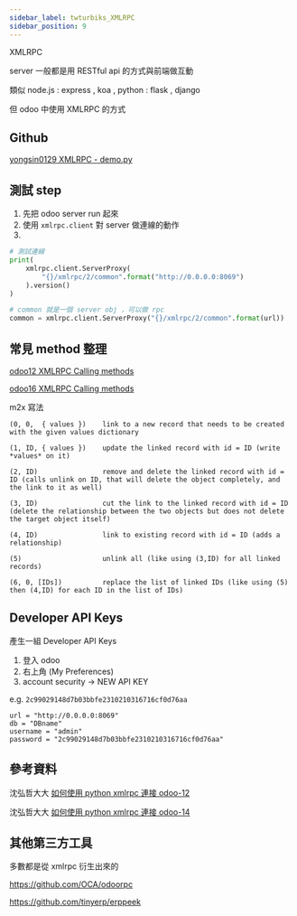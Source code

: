 ```yaml
---
sidebar_label: twturbiks_XMLRPC
sidebar_position: 9
---
```


XMLRPC

server 一般都是用 RESTful api 的方式與前端做互動

類似 node.js : express , koa , python : flask , django

但 odoo 中使用 XMLRPC 的方式

## Github

[yongsin0129 XMLRPC - demo.py](https://github.com/yongsin0129/selfLearning-odoo16dev/blob/master/addons/twturbiks_xmlrpc/demo.py)

## 測試 step

1. 先把 odoo server run 起來
2. 使用 `xmlrpc.client` 對 server 做連線的動作
3.

```python
# 測試連線
print(
    xmlrpc.client.ServerProxy(
        "{}/xmlrpc/2/common".format("http://0.0.0.0:8069")
    ).version()
)

# common 就是一個 server obj ，可以做 rpc
common = xmlrpc.client.ServerProxy("{}/xmlrpc/2/common".format(url))
```

## 常見 method 整理

[odoo12 XMLRPC Calling methods](https://www.odoo.com/documentation/12.0/developer/webservices/odoo.html#calling-methods)

[odoo16 XMLRPC Calling methods](https://www.odoo.com/documentation/master/developer/reference/external_api.html#calling-methods)

m2x 寫法

```
(0, 0,  { values })    link to a new record that needs to be created with the given values dictionary

(1, ID, { values })    update the linked record with id = ID (write *values* on it)

(2, ID)                remove and delete the linked record with id = ID (calls unlink on ID, that will delete the object completely, and the link to it as well)

(3, ID)                cut the link to the linked record with id = ID (delete the relationship between the two objects but does not delete the target object itself)

(4, ID)                link to existing record with id = ID (adds a relationship)

(5)                    unlink all (like using (3,ID) for all linked records)

(6, 0, [IDs])          replace the list of linked IDs (like using (5) then (4,ID) for each ID in the list of IDs)
```

## Developer API Keys

產生一組 Developer API Keys

1. 登入 odoo
2. 右上角 (My Preferences)
3. account security -> NEW API KEY

e.g.
`2c99029148d7b03bbfe2310210316716cf0d76aa`

```
url = "http://0.0.0.0:8069"
db = "DBname"
username = "admin"
password = "2c99029148d7b03bbfe2310210316716cf0d76aa"

```

## 參考資料

沈弘哲大大 [如何使用 python xmlrpc 連接 odoo-12](https://github.com/twtrubiks/odoo-demo-addons-tutorial/tree/master/xml-rpc-odoo)

沈弘哲大大 [如何使用 python xmlrpc 連接 odoo-14](https://github.com/twtrubiks/odoo-demo-addons-tutorial/tree/14.0/xml-rpc-odoo)

## 其他第三方工具

多數都是從 xmlrpc 衍生出來的

https://github.com/OCA/odoorpc

https://github.com/tinyerp/erppeek

